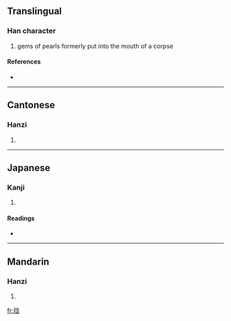 ==Translingual==

===Han character===
{{Han char|rn=96|rad=玉|as=07|sn=11|four=1816<sub>2</sub>|canj=一土人戈口 (MGOIR), X一土人戈 (XMGOI)}}

# gems of pearls formerly put into the mouth of a corpse

====References====
* {{Han ref|kx=0732.250|dkj=21007|dj=1144.020|hdz=21118.030|uh=7400|ud=29696|bh=D672|bd=54898}}

----

==Cantonese==

===Hanzi===
{{yue-hanzi|jyut=|y=ham3}}

# {{defn|Cantonese|sort=玉07}}

----

==Japanese==

===Kanji===
{{ja-kanji|grade=|rs=玉07}}

# {{defn|Japanese|sort=玉07}}

====Readings====
* {{ja-readings|on=[[かん]] (kan), [[ごん]] (gon)|kun=[[ふくみだま]] (fukumidama)|nanori=}}

----

==Mandarin==

===Hanzi===
{{cmn-hanzi|pin=[[hán]] ([[han2]])|wg=han<sup>2</sup>}}

# {{defn|Mandarin|sort=玉07}}

[[fr:琀]]